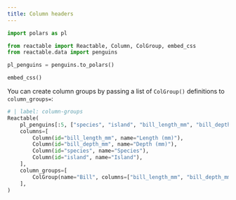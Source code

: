 ```yaml
---
title: Column headers
---
```


```python
import polars as pl

from reactable import Reactable, Column, ColGroup, embed_css
from reactable.data import penguins

pl_penguins = penguins.to_polars()

embed_css()
```

You can create column groups by passing a list of `ColGroup()` definitions to `column_groups=`:

```python
# | label: column-groups
Reactable(
    pl_penguins[:5, ["species", "island", "bill_length_mm", "bill_depth_mm"]],
    columns=[
        Column(id="bill_length_mm", name="Length (mm)"),
        Column(id="bill_depth_mm", name="Depth (mm)"),
        Column(id="species", name="Species"),
        Column(id="island", name="Island"),
    ],
    column_groups=[
        ColGroup(name="Bill", columns=["bill_length_mm", "bill_depth_mm"]),
    ],
)
```
